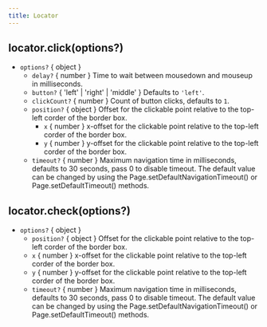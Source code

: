 ```yaml
---
title: Locator
---
```


## locator.click(options?)
- `options?` <type>{ object }</type>
  -  `delay?` <type>{ number }</type> Time to wait between mousedown and mouseup in milliseconds.
  - `button?` <type>{ 'left' | 'right' | 'middle' }</type> Defaults to `'left'`.
  - `clickCount?` <type>{ number }</type> Count of button clicks, defaults to `1`.
  - `position?` <type>{ object }</type> Offset for the clickable point relative to the top-left corder of the border box.
    - `x` <type>{ number }</type> x-offset for the clickable point relative to the top-left corder of the border box.
    - `y` <type>{ number }</type> y-offset for the clickable point relative to the top-left corder of the border box.
  - `timeout?` <type>{ number }</type> Maximum navigation time in milliseconds, defaults to 30 seconds, pass 0 to disable timeout. The default value can be changed by using the Page.setDefaultNavigationTimeout() or Page.setDefaultTimeout() methods.

## locator.check(options?)
- `options?` <type>{ object }</type>
   - `position?` <type>{ object }</type> Offset for the clickable point relative to the top-left corder of the border box.
    - `x` <type>{ number }</type> x-offset for the clickable point relative to the top-left corder of the border box.
    - `y` <type>{ number }</type> y-offset for the clickable point relative to the top-left corder of the border box.
  - `timeout?` <type>{ number }</type> Maximum navigation time in milliseconds, defaults to 30 seconds, pass 0 to disable timeout. The default value can be changed by using the Page.setDefaultNavigationTimeout() or Page.setDefaultTimeout() methods.


